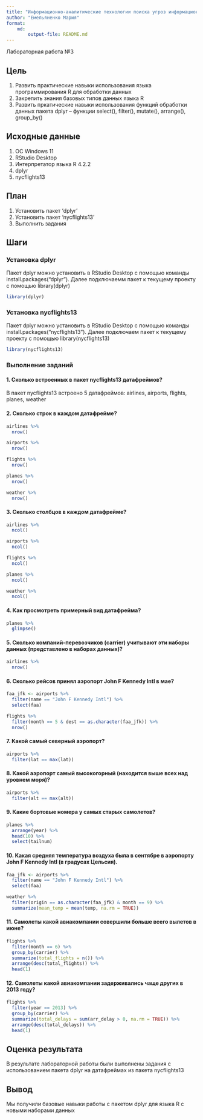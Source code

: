 ---
title: "Информационно-аналитические технологии поиска угроз информационной безопасности"
author: "Емельяненко Мария"
format: 
    md:
        output-file: README.md
---

Лабораторная работа №3

## Цель

1.  Развить практические навыки использования языка программирования R для обработки данных
2.  Закрепить знания базовых типов данных языка R
3.  Развить пркатические навыки использования функций обработки данных пакета dplyr -- функции select(), filter(), mutate(), arrange(), group_by()

## Исходные данные

1.  ОС Windows 11
2.  RStudio Desktop
3.  Интерпретатор языка R 4.2.2
4.  dplyr
5.  nycflights13

## План

1.  Установить пакет 'dplyr'
2.  Установить пакет 'nycflights13'
3.  Выполнить задания

## Шаги

### Установка dplyr

Пакет dplyr можно установить в RStudio Desktop с помощью команды install.packages("dplyr"). Далее подключаемм пакет к текущему проекту с помощью library(dplyr)
```{r}
library(dplyr)
```

### Установка nycflights13
Пакет dplyr можно установить в RStudio Desktop с помощью команды install.packages("nycflights13"). Далее подключаем пакет к текущему проекту с помощью library(nycflights13)
```{r}
library(nycflights13)
```

### Выполнение заданий

#### 1. Сколько встроенных в пакет nycflights13 датафреймов?

В пакет nycflights13 встроено 5 датафреймов: airlines, airports, flights, planes, weather

#### 2. Сколько строк в каждом датафрейме?

```{r}
airlines %>% 
  nrow()

airports %>%
  nrow()

flights %>%
  nrow()

planes %>%
  nrow()

weather %>%
  nrow()
```

#### 3. Сколько столбцов в каждом датафрейме?

```{r}
airlines %>% 
  ncol()

airports %>%
  ncol()

flights %>%
  ncol()

planes %>%
  ncol()

weather %>%
  ncol()
```

#### 4. Как просмотреть примерный вид датафрейма?

```{r}
planes %>% 
  glimpse()
```

#### 5. Сколько компаний-перевозчиков (carrier) учитывают эти наборы данных (представлено в наборах данных)?

```{r}
airlines %>%
  nrow()
```

#### 6. Сколько рейсов принял аэропорт John F Kennedy Intl в мае?

```{r}
faa_jfk <- airports %>%
  filter(name == "John F Kennedy Intl") %>%
  select(faa)

flights %>%
  filter(month == 5 & dest == as.character(faa_jfk)) %>%
  nrow()
```

#### 7. Какой самый северный аэропорт?

```{r}
airports %>%
  filter(lat == max(lat))
```

#### 8. Какой аэропорт самый высокогорный (находится выше всех над уровнем моря)?

```{r}
airports %>%
  filter(alt == max(alt))
```

#### 9.  Какие бортовые номера у самых старых самолетов?

```{r}
planes %>%
  arrange(year) %>%
  head(10) %>%
  select(tailnum)
```

#### 10. Какая средняя температура воздуха была в сентябре в аэропорту John F Kennedy Intl (в градусах Цельсия).

```{r}
faa_jfk <- airports %>%
  filter(name == "John F Kennedy Intl") %>%
  select(faa)

weather %>%
  filter(origin == as.character(faa_jfk) & month == 9) %>%
  summarize(mean_temp = mean(temp, na.rm = TRUE))
```

#### 11. Самолеты какой авиакомпании совершили больше всего вылетов в июне?

```{r}
flights %>%
  filter(month == 6) %>%
  group_by(carrier) %>%
  summarize(total_flights = n()) %>%
  arrange(desc(total_flights)) %>%
  head(1)
```

#### 12. Самолеты какой авиакомпании задерживались чаще других в 2013 году?
```{r}
flights %>%
  filter(year == 2013) %>%
  group_by(carrier) %>%
  summarize(total_delays = sum(arr_delay > 0, na.rm = TRUE)) %>%
  arrange(desc(total_delays)) %>%
  head(1)
```

## Оценка результата

В результате лабораторной работы были выполнены задания с использованием пакета dplyr на датафреймах из пакета nycflights13

## Вывод

Мы получили базовые навыки работы с пакетом dplyr для языка R с новыми наборами данных
